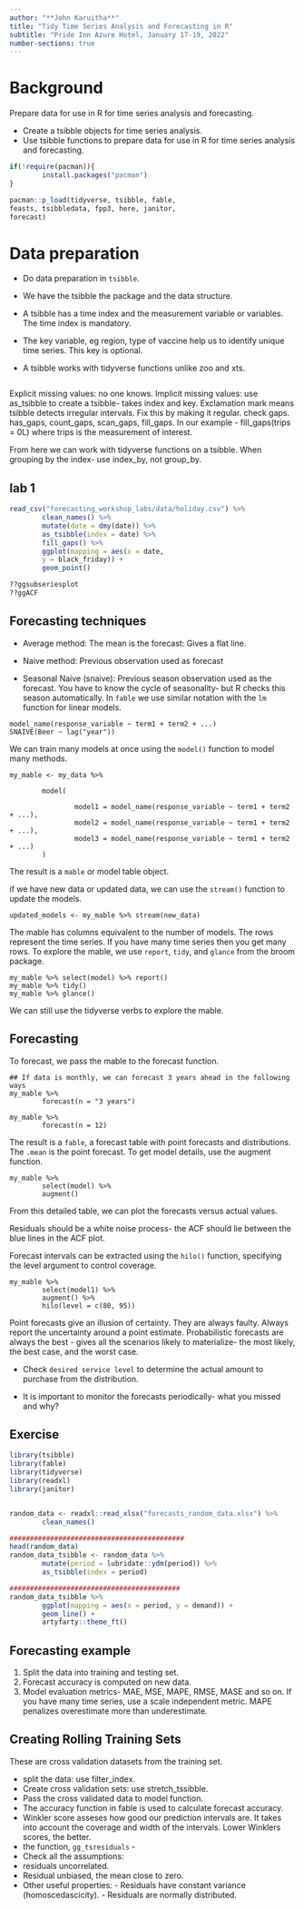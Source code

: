 ```yaml
---
author: "**John Karuitha**"
title: "Tidy Time Series Analysis and Forecasting in R"
subtitle: "Pride Inn Azure Hotel, January 17-19, 2022"
number-sections: true
---
```



# **Background**

Prepare data for use in R for time series analysis and forecasting. 

- Create a tsibble objects for time series analysis.
- Use tsibble functions to prepare data for use in R for time series analysis and forecasting.

```r
if(!require(pacman)){
        install.packages("pacman")
}

pacman::p_load(tidyverse, tsibble, fable, 
feasts, tsibbledata, fpp3, here, janitor,
forecast)
```



# **Data preparation**

- Do data preparation in `tsibble`. 

- We have the tsibble the package and the data structure.
- A tsibble has a time index and the measurement variable or variables. The time index is mandatory.
- The key variable, eg region, type of vaccine help us to identify unique time series. This key is optional.
- A tsibble works with tidyverse functions unlike zoo and xts. 


```r


```


Explicit missing values: no one knows.
Implicit missing values: 
use as_tsibble to create a tsibble- takes index and key.
Exclamation mark means tsibble detects irregular intervals. Fix this by making it regular. 
check gaps. has_gaps, count_gaps, scan_gaps, fill_gaps.
In our example - fill_gaps(trips = 0L) where trips is the measurement of interest. 

From here we can work with tidyverse functions on a tsibble. 
When grouping by the index- use index_by, not group_by. 

## **lab 1**

```r
read_csv("forecasting_workshop_labs/data/holiday.csv") %>%
        clean_names() %>% 
        mutate(date = dmy(date)) %>%
        as_tsibble(index = date) %>%
        fill_gaps() %>%
        ggplot(mapping = aes(x = date, 
        y = black_friday)) + 
        geom_point()

??ggsubseriesplot
??ggACF
```

## **Forecasting techniques**

- Average method: The mean is the forecast: Gives a flat line.

- Naive method: Previous observation used as forecast

- Seasonal Naive (snaive): Previous season observation used as the forecast. You have to know the cycle of seasonality- but R checks this season automatically. In `fable` we use similar notation with the `lm` function for linear models.

```
model_name(response_variable ~ term1 + term2 + ...)
SNAIVE(Beer ~ lag("year"))

```

We can train many models at once using the `model()` function to model many methods. 

```
my_mable <- my_data %>%

        model(

                model1 = model_name(response_variable ~ term1 + term2 + ...),
                model2 = model_name(response_variable ~ term1 + term2 + ...),
                model3 = model_name(response_variable ~ term1 + term2 + ...)
        )

```

The result is a `mable` or model table object. 

if we have new data or updated data, we can use the `stream()` function to update the models. 

```
updated_models <- my_mable %>% stream(new_data)
```

The mable has columns equivalent to the number of models. The rows represent the time series. If you have many time series then you get many rows. To explore the mable, we use `report`,
`tidy`, and `glance` from the broom package. 

```
my_mable %>% select(model) %>% report()
my_mable %>% tidy()
my_mable %>% glance()

```

We can still use the tidyverse verbs to explore the mable. 

## **Forecasting**

To forecast, we pass the mable to the forecast function. 

```
## If data is monthly, we can forecast 3 years ahead in the following ways
my_mable %>%
        forecast(n = "3 years")

my_mable %>%
        forecast(n = 12)
```

The result is a `fable`, a forecast table with point forecasts and distributions. The `.mean` is the point forecast. To get model details, use the augment function.

```
my_mable %>% 
        select(model) %>%
        augment()
```

From this detailed table, we can plot the forecasts versus actual values. 

Residuals should be a white noise process- the ACF should lie between the blue lines in the ACF plot. 

Forecast intervals can be extracted using the `hilo()` function, specifying the level argument to control coverage. 

```
my_mable %>% 
        select(model1) %>%
        augment() %>%
        hilo(level = c(80, 95))
```

Point forecasts give an illusion of certainty. They are always faulty. Always report the uncertainty around a point estimate. Probabilistic forecasts are always the best - gives all the scenarios likely to materialize- the most likely, the best case, and the worst case.

- Check `desired service level` to determine the actual amount to purchase from the distribution.

- It is important to monitor the forecasts periodically- what you missed and why?

## **Exercise**

```r
library(tsibble)
library(fable)
library(tidyverse)
library(readxl)
library(janitor)


random_data <- readxl::read_xlsx("forecasts_random_data.xlsx") %>% 
        clean_names()

###########################################
head(random_data)
random_data_tsibble <- random_data %>%
        mutate(period = lubridate::ydm(period)) %>%
        as_tsibble(index = period)

##########################################
random_data_tsibble %>%
        ggplot(mapping = aes(x = period, y = demand)) + 
        geom_line() + 
        artyfarty::theme_ft()
```

## **Forecasting example**

1. Split the data into training and testing set. 
2. Forecast accuracy is computed on new data. 
3. Model evaluation metrics- MAE, MSE, MAPE, RMSE, MASE and so on. If you have many time series, use a scale independent metric. MAPE penalizes overestimate more than underestimate. 

## **Creating Rolling Training Sets** 

These are cross validation datasets from the training set.

- split the data: use filter_index.
- Create cross validation sets: use stretch_tssibble.
- Pass the cross validated data to model function. 
- The accuracy function in fable is used to calculate forecast accuracy. 
- Winkler score asseses how good our prediction intervals are. It takes into account the coverage and width of the intervals. Lower Winklers scores, the better. 
- the function, `gg_tsresiduals` - 
- Check all the assumptions: 
- residuals uncorrelated.
- Residual unbiased, the mean close to zero.
- Other useful properties:
        - Residuals have constant variance (homoscedascicity).
        - Residuals are normally distributed.





